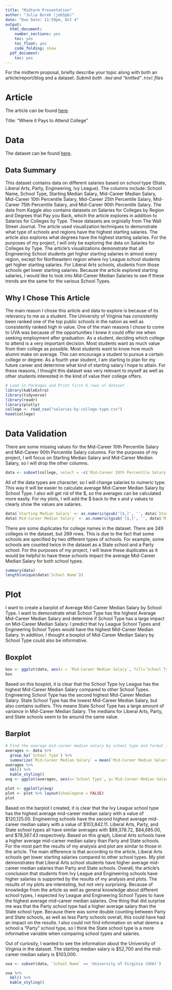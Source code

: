 ```yaml
---
title: "Midterm Presentation"
author: "Julia Burek (jeb5pb)"
date: "Due Date: 11:59pm, Oct 4"
output:
  html_document:
    number_sections: yes
    toc: yes
    toc_float: yes
    code_folding: show
  pdf_document:
    toc: yes
---
```


<style>
h1.title {
  font-size: 30px;
}
h1 {
  font-size: 26px;
}
h2 {
  font-size: 22px;
}
h3 { 
  font-size: 18px;
}

</style>

For the midterm proposal, briefly describe your topic along with both an article/report/blog and a dataset. *Submit both `.Rmd` and "knitted"`.html` files*

# Article
The article can be found [here](https://medium.com/@awghatevaibhavi/where-it-pays-to-attend-college-a7c839c8e2d1).

Title: "Where it Pays to Attend College"

# Data
The dataset can be found [here](https://www.kaggle.com/wsj/college-salaries).

## Data Summary
This dataset contains data on different salaries based on school type (State, Liberal Arts, Party, Engineering, Ivy League). The columns include: School Name, School Type, Starting Median Salary, Mid-Career Median Salary, Mid-Career 10th Percentile Salary, Mid-Career 25th Percentile Salary, Mid-Career 75th Percentile Salary, and Mid-Career 90th Percentile Salary. The data from Kaggle also contains datasets on Salaries for Colleges by Region and Degrees that Pay you Back, which the article explores in addition to Salaries for Colleges by Type. These datasets are orginially from The Wall Street Journal. The article used visualization techniques to demonstrate what type of schools and regions have the highest starting salaries. The article also explores what degrees have the highest starting salaries. For the purposes of my project, I will only be exploring the data on Salaries for Colleges by Type. The article's visualizations demonstrate that all Engineering School students get higher starting salaries in almost every region, except for Northeastern region where Ivy League school students get higher starting salaries. For Liberal Arts schools, students from those schools get lower starting salaries. Because the article explored starting salaries, I would like to look into Mid-Career Median Salaries to see if these trends are the same for the various School Types.

## Why I Chose This Article
The main reason I chose this article and data to explore is because of its relevancy to me as a student. The University of Virginia has consistently been ranked one of the top public schools in the nation as well as consistently ranked high in value. One of the main reasons I chose to come to UVA was because of the opportunities I knew it could offer me when seeking employment after graduation. As a student, deciding which college to attend is a very important decision. Most students want as much value from their college as possible. Most students want to know how much alumni make on average. This can encourage a student to pursue a certain college or degree. As a fourth year student, I am starting to plan for my future career and determine what kind of starting salary I hope to attain. For these reasons, I thought this dataset was very relevant to myself as well as other students interested in the kind of value their college offers.

```r
# Load in Packages and Print first 6 rows of dataset
library(kableExtra)
library(tidyverse)
library(readr)
library(plotly)
college <- read_csv("salaries-by-college-type.csv")
head(college)
```


# Data Validation
There are some missing values for the Mid-Career 10th Percentile Salary and Mid-Career 90th Percentile Salary columns. For the purposes of my project, I will focus on Starting Median Salary and Mid-Career Median Salary, so I will drop the other columns.
```r
data <- subset(college, select = -c(`Mid-Career 10th Percentile Salary`,`Mid-Career 25th Percentile Salary`,`Mid-Career 75th Percentile Salary`, `Mid-Career 90th Percentile Salary`))
```


All of the data types are character, so I will change salaries to numeric type. This way it will be easier to calculate average Mid-Career Median Salary by School Type. I also will get rid of the $, so the averages can be calculated more easily. For my plots, I will add the $ back to the x and y values to clearly show the values are salaries. 
```r
data$`Starting Median Salary` <- as.numeric(gsub('[$,]', '', data$`Starting Median Salary`))
data$`Mid-Career Median Salary` <- as.numeric(gsub('[$,]', '', data$`Mid-Career Median Salary`))
```


There are some duplicates for college names in the dataset. There are 249 colleges in the dataset, but 269 rows. This is due to the fact that some schools are specified by two different types of schools. For example, some schools are counted twice in the dataset as a State school and a Party school. For the purposes of my project, I will leave these duplicates as it would be helpful to have these schools impact the average Mid-Career Median Salary for both school types.
```r
summary(data)
length(unique(data$`School Name`))
```

    
# Plot 
I want to create a barplot of Average Mid-Career Median Salary by School Type. I want to demonstrate what School Type has the highest Average Mid-Career Median Salary and determine if School Type has a large impact on Mid-Career Median Salary. I predict that Ivy League School Types and Engineering School Types would have the highest Mid-Career Median Salary. In addition, I thought a boxplot of Mid-Career Median Salary by School Type could also be informative.

## Boxplot
```r
box <- ggplot(data, aes(x = `Mid-Career Median Salary`, fill=`School Type`)) + geom_boxplot() + theme_bw() + labs(x='Mid-Career Median Salary', title='Mid-Career Median Salary by School Type') + theme(plot.title=element_text(hjust = 0.5)) + scale_fill_discrete(name="School Type") + scale_x_continuous(labels=scales::dollar_format()) + theme(axis.text.y=element_blank(), axis.ticks.y=element_blank())
box
```

Based on this boxplot, it is clear that the School Type Ivy League has the highest Mid-Career Median Salary compared to other School Types. Engineering School Type has the second highest Mid-Career Median Salary. State School Type has the lowest Mid-Career Median Salary, but also contains outliers. This means State School Type has a large amount of variance in Mid-Career Median Salary. The medians for Liberal Arts, Party, and State schools seem to be around the same value. 

## Barplot
```r
# Find the average mid-career median salary by school type and format into a table
averages <- data %>%
  group_by(`School Type`) %>%
  summarize(`Mid-Career Median Salary` = mean(`Mid-Career Median Salary`))
averages %>%
  kbl() %>%
  kable_styling()
avg <- ggplot(averages, aes(x=`School Type`, y=`Mid-Career Median Salary`, fill=`School Type`)) + geom_bar(stat='identity', position='dodge') + labs(title=' Average Mid-Career Median Salary by School Type', y = 'Average Mid-Career Median Salary') + theme(legend.position='None') + theme(plot.title=element_text(hjust = 0.5)) + scale_y_continuous(labels=scales::dollar_format())

plot <- ggplotly(avg) 
plot <- plot %>% layout(showlegend = FALSE)
plot
```
Based on the barplot I created, it is clear that the Ivy League school type has the highest average mid-career median salary with a value of $120,125.00. Engineering schools have the second highest average mid-career median salary with a value of $103,842.11. Liberal Arts, Party, and State school types all have similar averages with $89,378.72, $84,685.00, and $78,567.43 respectively. Based on this graph, Liberal Arts schools have a higher average mid-career median salary than Party and State schools. For the most part the results of my analysis and plot are similar to those in the article. The main difference is that according to the article, Liberal Arts schools get lower starting salaries compared to other school types. My plot demonstrates that Liberal Arts school students have higher average mid-career median salaries than Party and State schools. Overall, the article's conclusion that students from Ivy League and Engineering schools have higher salaries is supported by the results of my analysis and plots. The results of my plots are interesting, but not very surprising. Because of knowledge from the article as well as general knowledge about different school types, I expected Ivy League and Engineering School Types to have the highest average mid-career median salaries. One thing that did surprise me was that the Party school type had a higher average salary than the State school type. Because there was some double counting between Party and State schools, as well as less Party schools overall, this could have had an impact on the results. I also could not find information on what deems a school a "Party" school type, so I think the State school type is a more informative variable when comparing school types and salaries.


Out of curiosity, I wanted to see the information about the University of Virginia in the dataset. The starting median salary is $52,700 and the mid-career median salary is $103,000. 
```r
uva <- subset(data, `School Name` == 'University of Virginia (UVA)')

uva %>%
  kbl() %>%
  kable_styling()
```


